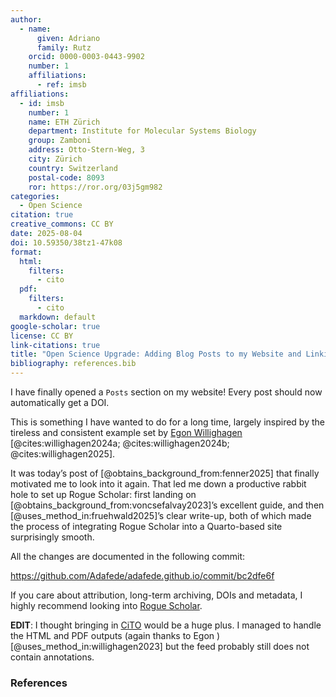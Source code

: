 ```yaml
---
author:
  - name:
      given: Adriano
      family: Rutz
    orcid: 0000-0003-0443-9902
    number: 1
    affiliations:
      - ref: imsb
affiliations:
  - id: imsb
    number: 1
    name: ETH Zürich
    department: Institute for Molecular Systems Biology
    group: Zamboni
    address: Otto-Stern-Weg, 3
    city: Zürich
    country: Switzerland
    postal-code: 8093
    ror: https://ror.org/03j5gm982
categories:
  - Open Science
citation: true
creative_commons: CC BY
date: 2025-08-04
doi: 10.59350/38tz1-47k08
format:
  html:
    filters:
      - cito
  pdf:
    filters:
      - cito
  markdown: default
google-scholar: true
license: CC BY
link-citations: true
title: "Open Science Upgrade: Adding Blog Posts to my Website and Linking to Rogue Scholar"
bibliography: references.bib
---
```


I have finally opened a `Posts` section on my website!
Every post should now automatically get a DOI.

This is something I have wanted to do for a long time, largely inspired by the tireless and consistent example set by [Egon Willighagen](https://scholia.toolforge.org/author/Q20895241) [@cites:willighagen2024a; @cites:willighagen2024b; @cites:willighagen2025].

It was today's post of [@obtains_background_from:fenner2025] that finally motivated me to look into it again.
That led me down a productive rabbit hole to set up Rogue Scholar: first landing on [@obtains_background_from:voncsefalvay2023]'s excellent guide, and then [@uses_method_in:fruehwald2025]’s clear write-up, both of which made the process of integrating Rogue Scholar into a Quarto-based site surprisingly smooth.

All the changes are documented in the following commit:

<https://github.com/Adafede/adafede.github.io/commit/bc2dfe6f>

If you care about attribution, long-term archiving, DOIs and metadata, I highly recommend looking into [Rogue Scholar](https://rogue-scholar.org/).

**EDIT**: I thought bringing in [CiTO](https://sparontologies.github.io/cito/current/cito.html) would be a huge plus. I managed to handle the HTML and PDF outputs (again thanks to Egon )[@uses_method_in:willighagen2023] but the feed probably still does not contain annotations.

### References

::: {#refs}
:::
